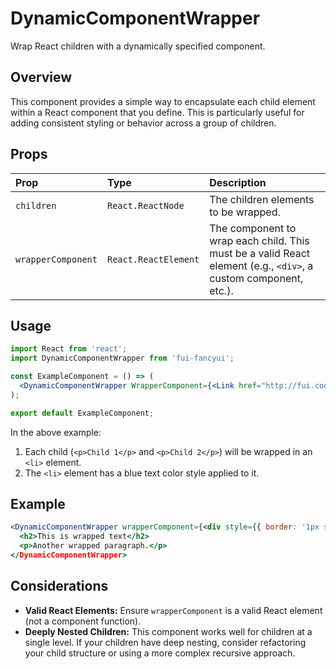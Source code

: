 
# DynamicComponentWrapper

Wrap React children with a dynamically specified component.

## Overview

This component provides a simple way to encapsulate each child element within a React component that you define. This is particularly useful for adding consistent styling or behavior across a group of children.

## Props

| Prop               | Type                 | Description                                                                                                     |
| :----------------- | :------------------- | :-------------------------------------------------------------------------------------------------------------- |
| `children`         | `React.ReactNode`    | The children elements to be wrapped.                                                                            |
| `wrapperComponent` | `React.ReactElement` | The component to wrap each child. This must be a valid React element (e.g., `<div>`, a custom component, etc.). |

## Usage

```jsx
import React from 'react';
import DynamicComponentWrapper from 'fui-fancyui';

const ExampleComponent = () => (
  <DynamicComponentWrapper WrapperComponent={<Link href="http://fui.cool" />}>Click me!</DynamicComponentWrapper>
);

export default ExampleComponent;
```

In the above example:

1. Each child (`<p>Child 1</p>` and `<p>Child 2</p>`) will be wrapped in an `<li>` element.
2. The `<li>` element has a blue text color style applied to it.

## Example

```jsx
<DynamicComponentWrapper wrapperComponent={<div style={{ border: '1px solid gray', padding: '10px' }}>}>
  <h2>This is wrapped text</h2>
  <p>Another wrapped paragraph.</p>
</DynamicComponentWrapper>
```

## Considerations

- **Valid React Elements:** Ensure `wrapperComponent` is a valid React element (not a component function).
- **Deeply Nested Children:** This component works well for children at a single level. If your children have deep nesting, consider refactoring your child structure or using a more complex recursive approach.

